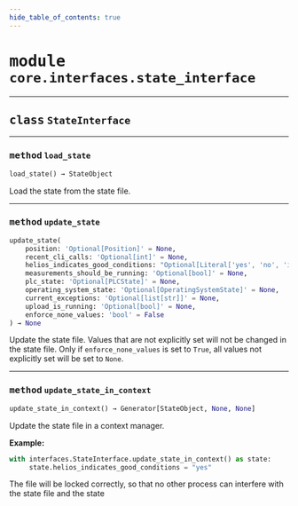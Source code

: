 ```yaml
---
hide_table_of_contents: true
---
```


<!-- markdownlint-disable -->

# <kbd>module</kbd> `core.interfaces.state_interface`






---

## <kbd>class</kbd> `StateInterface`







---

### <kbd>method</kbd> `load_state`

```python
load_state() → StateObject
```

Load the state from the state file. 

---

### <kbd>method</kbd> `update_state`

```python
update_state(
    position: 'Optional[Position]' = None,
    recent_cli_calls: 'Optional[int]' = None,
    helios_indicates_good_conditions: "Optional[Literal['yes', 'no', 'inconclusive']]" = None,
    measurements_should_be_running: 'Optional[bool]' = None,
    plc_state: 'Optional[PLCState]' = None,
    operating_system_state: 'Optional[OperatingSystemState]' = None,
    current_exceptions: 'Optional[list[str]]' = None,
    upload_is_running: 'Optional[bool]' = None,
    enforce_none_values: 'bool' = False
) → None
```

Update the state file. Values that are not explicitly set will not be changed in the state file. Only if `enforce_none_values` is set to `True`, all values not explicitly set will be set to `None`. 

---

### <kbd>method</kbd> `update_state_in_context`

```python
update_state_in_context() → Generator[StateObject, None, None]
```

Update the state file in a context manager. 



**Example:**
 

```python
with interfaces.StateInterface.update_state_in_context() as state:
     state.helios_indicates_good_conditions = "yes"
``` 

The file will be locked correctly, so that no other process can interfere with the state file and the state 


